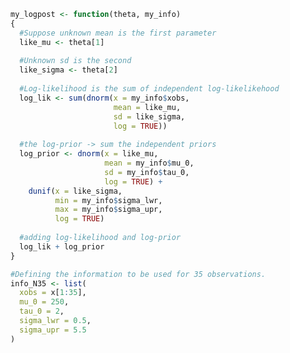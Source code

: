 ```{r, building the function}
my_logpost <- function(theta, my_info)
{
  #Suppose unknown mean is the first parameter
  like_mu <- theta[1]
  
  #Unknown sd is the second
  like_sigma <- theta[2]
  
  #Log-likelihood is the sum of independent log-likelikehood
  log_lik <- sum(dnorm(x = my_info$xobs,
                       mean = like_mu,
                       sd = like_sigma,
                       log = TRUE))
  
  #the log-prior -> sum the independent priors
  log_prior <- dnorm(x = like_mu,
                     mean = my_info$mu_0,
                     sd = my_info$tau_0,
                     log = TRUE) + 
    dunif(x = like_sigma,
          min = my_info$sigma_lwr,
          max = my_info$sigma_upr,
          log = TRUE)
  
  #adding log-likelihood and log-prior
  log_lik + log_prior
}
```

```{r, builiding my_info list}
#Defining the information to be used for 35 observations.
info_N35 <- list(
  xobs = x[1:35],
  mu_0 = 250,
  tau_0 = 2,
  sigma_lwr = 0.5,
  sigma_upr = 5.5
)
```


